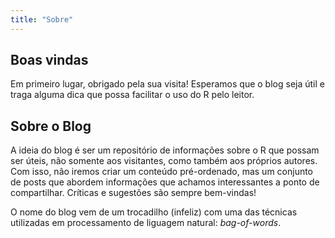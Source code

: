 ```yaml
---
title: "Sobre"
---
```


## Boas vindas

Em primeiro lugar, obrigado pela sua visita! Esperamos que o blog seja útil e traga alguma dica que possa facilitar o uso do R pelo leitor. 

## Sobre o Blog

A ideia do blog é ser um repositório de informações sobre o R que possam ser úteis, não somente aos visitantes, como também aos próprios autores. Com isso, não iremos criar um conteúdo pré-ordenado, mas um conjunto de posts que abordem informações que achamos interessantes a ponto de compartilhar. Críticas e sugestões são sempre bem-vindas! 
  
O nome do blog vem de um trocadilho (infeliz) com uma das técnicas utilizadas em processamento de liguagem natural: *bag-of-words*.

